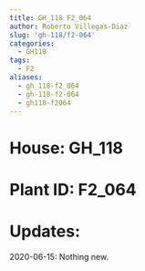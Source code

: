 ```yaml
---
title: GH_118 F2_064
author: Roberto Villegas-Diaz
slug: 'gh-118/f2-064'
categories:
  - GH118
tags:
  - F2
aliases:
  - gh_118-f2_064
  - gh-118-f2-064
  - gh118-f2064
---
```


# **House**: GH_118
# **Plant ID**: F2_064
# **Updates**: 
2020-06-15: Nothing new.
